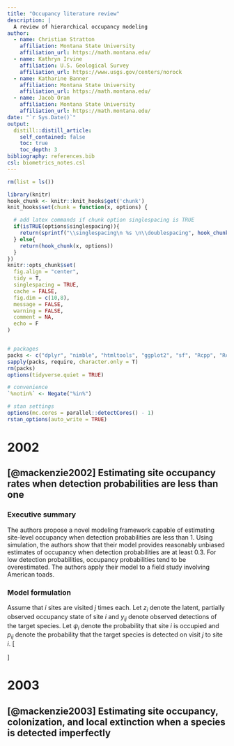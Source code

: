 ```yaml
---
title: "Occupancy literature review"
description: |
  A review of hierarchical occupancy modeling
author:
  - name: Christian Stratton
    affiliation: Montana State University
    affiliation_url: https://math.montana.edu/
  - name: Kathryn Irvine
    affiliation: U.S. Geological Survey
    affiliation_url: https://www.usgs.gov/centers/norock
  - name: Katharine Banner
    affiliation: Montana State University
    affiliation_url: https://math.montana.edu/
  - name: Jacob Oram
    affiliation: Montana State University
    affiliation_url: https://math.montana.edu/
date: "`r Sys.Date()`"
output: 
  distill::distill_article:
    self_contained: false
    toc: true
    toc_depth: 3
bibliography: references.bib
csl: biometrics_notes.csl
---
```


```r
rm(list = ls())

library(knitr)
hook_chunk <- knitr::knit_hooks$get('chunk')
knit_hooks$set(chunk = function(x, options) {

  # add latex commands if chunk option singlespacing is TRUE
  if(isTRUE(options$singlespacing)){
    return(sprintf("\\singlespacing\n %s \n\\doublespacing", hook_chunk(x, options)))
  } else{
    return(hook_chunk(x, options))
  }
})
knitr::opts_chunk$set(
  fig.align = "center",
  tidy = T,
  singlespacing = TRUE,
  cache = FALSE,
  fig.dim = c(10,8),
  message = FALSE,
  warning = FALSE,
  comment = NA,
  echo = F
)


# packages
packs <- c("dplyr", "nimble", "htmltools", "ggplot2", "sf", "Rcpp", "RcppArmadillo", "inline", "mvtnorm", "readr", "parallel", "xtable", "rstan", "coda", "vegan", "tidyr", "gganimate", "stringr", "scatterplot3d", "plot3D", "plotly", "tidyverse", "ggalluvial", "lubridate", "ggnewscale")
sapply(packs, require, character.only = T)
rm(packs)
options(tidyverse.quiet = TRUE)

# convenience
`%notin%` <- Negate("%in%")

# stan settings
options(mc.cores = parallel::detectCores() - 1)
rstan_options(auto_write = TRUE)
```

# 2002

## [@mackenzie2002] Estimating site occupancy rates when detection probabilities are less than one

### Executive summary

The authors propose a novel modeling framework capable of estimating site-level occupancy when detection probabilities are less than 1. Using simulation, the authors show that their model provides reasonably unbiased estimates of occupancy when detection probabilities are at least 0.3. For low detection probabilities, occupancy probabilities tend to be overestimated.  The authors apply their model to a field study involving American toads. 

### Model formulation

Assume that $i$ sites are visited $j$ times each. Let $z_i$ denote the latent, partially observed occupancy state of site $i$ and $y_{ij}$ denote observed detections of the target species. Let $\psi_i$ denote the probability that site $i$ is occupied and $p_{ij}$ denote the probability that the target species is detected on visit $j$ to site $i$.
\[
\begin{split}
z_i &\sim \text{Bernoulli}(\psi_i) \\
y_{ij} &\sim \text{Bernoulli}(p_{ij})
\end{split}
\]

# 2003

## [@mackenzie2003] Estimating site occupancy, colonization, and local extinction when a species is detected imperfectly

